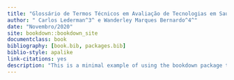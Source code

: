 --- 
title: "Glossário de Termos Técnicos em Avaliação de Tecnologias em Saúde"
author: " Carlos Lederman^3^ e Wanderley Marques Bernardo^4^"
date: "Novembro/2020"
site: bookdown::bookdown_site
documentclass: book
bibliography: [book.bib, packages.bib]
biblio-style: apalike
link-citations: yes
description: "This is a minimal example of using the bookdown package to write a book. The output format for this example is bookdown::gitbook."
---

